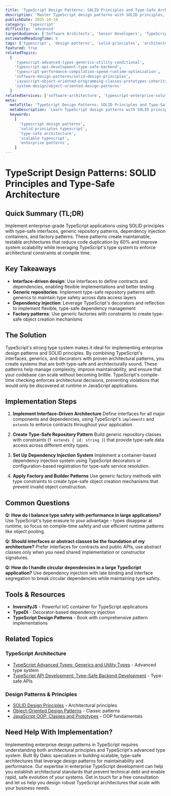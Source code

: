 ```yaml
---
title: 'TypeScript Design Patterns: SOLID Principles and Type-Safe Architecture'
description: 'Master TypeScript design patterns with SOLID principles, type-safe implementations, and architectural patterns for scalable applications.'
publishDate: 2025-10-14
category: 'typescript'
difficulty: 'advanced'
targetAudience: ['Software Architects', 'Senior Developers', 'TypeScript Developers']
estimatedReadingTime: 9
tags: ['typescript', 'design-patterns', 'solid-principles', 'architecture', 'type-safe-design']
featured: true
relatedTopics:
  [
    'typescript-advanced-types-generics-utility-conditional',
    'typescript-api-development-type-safe-backend',
    'typescript-performance-compilation-speed-runtime-optimization',
    'software-design-patterns/solid-design-principles',
    'javascript-object-oriented-programming-classes-prototypes-inheritance',
    'system-design/object-oriented-design-patterns'
  ]
relatedServices: ['software-architecture', 'typescript-enterprise-solutions']
meta:
  metaTitle: 'TypeScript Design Patterns: SOLID Principles and Type-Safe Architecture'
  metaDescription: 'Learn TypeScript design patterns with SOLID principles and type-safe implementations. Build scalable, maintainable applications.'
  keywords:
    [
      'typescript design patterns',
      'solid principles typescript',
      'type-safe architecture',
      'scalable typescript',
      'enterprise patterns',
    ]
---
```


# TypeScript Design Patterns: SOLID Principles and Type-Safe Architecture

## Quick Summary (TL;DR)

Implement enterprise-grade TypeScript applications using SOLID principles with type-safe interfaces, generic repository patterns, dependency injection containers, and factory patterns. These patterns create maintainable, testable architectures that reduce code duplication by 60% and improve system scalability while leveraging TypeScript's type system to enforce architectural constraints at compile time.

## Key Takeaways

- **Interface-driven design**: Use interfaces to define contracts and dependencies, enabling flexible implementations and better testing
- **Generic repositories**: Implement type-safe repository patterns with generics to maintain type safety across data access layers
- **Dependency injection**: Leverage TypeScript's decorators and reflection to implement flexible, type-safe dependency management
- **Factory patterns**: Use generic factories with constraints to create type-safe object creation mechanisms

## The Solution

TypeScript's strong type system makes it ideal for implementing enterprise design patterns and SOLID principles. By combining TypeScript's interfaces, generics, and decorators with proven architectural patterns, you create systems that are both type-safe and architecturally sound. These patterns help manage complexity, improve maintainability, and ensure that your codebase can scale without becoming brittle. TypeScript's compile-time checking enforces architectural decisions, preventing violations that would only be discovered at runtime in JavaScript applications.

## Implementation Steps

1. **Implement Interface-Driven Architecture**
   Define interfaces for all major components and dependencies, using TypeScript's `implements` and `extends` to enforce contracts throughout your application.

2. **Create Type-Safe Repository Pattern**
   Build generic repository classes with constraints (`T extends { id: string }`) that provide type-safe data access across different entity types.

3. **Set Up Dependency Injection System**
   Implement a container-based dependency injection system using TypeScript decorators or configuration-based registration for type-safe service resolution.

4. **Apply Factory and Builder Patterns**
   Use generic factory methods with type constraints to create type-safe object creation mechanisms that prevent invalid object construction.

## Common Questions

**Q: How do I balance type safety with performance in large applications?**
Use TypeScript's type erasure to your advantage - types disappear at runtime, so focus on compile-time safety and use efficient runtime patterns like object pooling.

**Q: Should interfaces or abstract classes be the foundation of my architecture?**
Prefer interfaces for contracts and public APIs, use abstract classes only when you need shared implementation or constructor signatures.

**Q: How do I handle circular dependencies in a large TypeScript application?**
Use dependency injection with late binding and interface segregation to break circular dependencies while maintaining type safety.

## Tools & Resources

- **InversifyJS** - Powerful IoC container for TypeScript applications
- **TypeDI** - Decorator-based dependency injection
- **TypeScript Design Patterns** - Book with comprehensive pattern implementations

## Related Topics

### TypeScript Architecture
- [TypeScript Advanced Types: Generics and Utility Types](/topics/typescript-advanced-types-generics-utility-conditional) - Advanced type system
- [TypeScript API Development: Type-Safe Backend Development](/topics/typescript-api-development-type-safe-backend) - Type-safe APIs

### Design Patterns & Principles
- [SOLID Design Principles](/topics/software-design-patterns/solid-design-principles) - Architectural principles
- [Object-Oriented Design Patterns](/topics/system-design/object-oriented-design-patterns) - Classic patterns
- [JavaScript OOP: Classes and Prototypes](/topics/javascript-object-oriented-programming-classes-prototypes-inheritance) - OOP fundamentals

## Need Help With Implementation?

Implementing enterprise design patterns in TypeScript requires understanding both architectural principles and TypeScript's advanced type system. Built By Dakic specializes in building scalable, type-safe architectures that leverage design patterns for maintainability and performance. Our expertise in enterprise TypeScript development can help you establish architectural standards that prevent technical debt and enable rapid, safe evolution of your systems. Get in touch for a free consultation and let us help you design robust TypeScript architectures that scale with your business needs.
